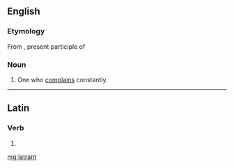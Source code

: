 ==English==

===Etymology===
From {{etyl|la|en}} {{m|la|lātrans}}, present participle of {{m|la|lātro||bark, bay}}

===Noun===
{{en-noun}}

# {{lb|en|obsolete}} One who [[complain]]s constantly.

----

==Latin==

===Verb===
{{la-verb-form|lātrant}}

# {{inflection of|lātrō||3|p|pres|actv|indc|lang=la}}

[[mg:latrant]]